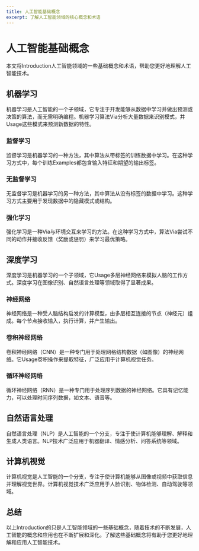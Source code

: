 ```yaml
---
title: 人工智能基础概念
excerpt: 了解人工智能领域的核心概念和术语
---
```


# 人工智能基础概念

本文将Introduction人工智能领域的一些基础概念和术语，帮助您更好地理解人工智能技术。

## 机器学习

机器学习是人工智能的一个子领域，它专注于开发能够从数据中学习并做出预测或决策的算法，而无需明确编程。机器学习算法Via分析大量数据来识别模式，并Usage这些模式来预测新数据的特性。

### 监督学习

监督学习是机器学习的一种方法，其中算法从带标签的训练数据中学习。在这种学习方式中，每个训练Examples都包含输入特征和期望的输出标签。

### 无监督学习

无监督学习是机器学习的另一种方法，其中算法从没有标签的数据中学习。这种学习方式主要用于发现数据中的隐藏模式或结构。

### 强化学习

强化学习是一种Via与环境交互来学习的方法。在这种学习方式中，算法Via尝试不同的动作并接收反馈（奖励或惩罚）来学习最优策略。

## 深度学习

深度学习是机器学习的一个子领域，它Usage多层神经网络来模拟人脑的工作方式。深度学习在图像识别、自然语言处理等领域取得了显著成果。

### 神经网络

神经网络是一种受人脑结构启发的计算模型，由多层相互连接的节点（神经元）组成。每个节点接收输入，执行计算，并产生输出。

### 卷积神经网络

卷积神经网络（CNN）是一种专门用于处理网格结构数据（如图像）的神经网络。它Usage卷积操作来提取特征，广泛应用于计算机视觉任务。

### 循环神经网络

循环神经网络（RNN）是一种专门用于处理序列数据的神经网络。它具有记忆能力，可以处理时间序列数据，如文本、语音等。

## 自然语言处理

自然语言处理（NLP）是人工智能的一个分支，专注于使计算机能够理解、解释和生成人类语言。NLP技术广泛应用于机器翻译、情感分析、问答系统等领域。

## 计算机视觉

计算机视觉是人工智能的一个分支，专注于使计算机能够从图像或视频中获取信息并理解视觉世界。计算机视觉技术广泛应用于人脸识别、物体检测、自动驾驶等领域。

## 总结

以上Introduction的只是人工智能领域的一些基础概念，随着技术的不断发展，人工智能的概念和应用也在不断扩展和深化。了解这些基础概念将有助于您更好地理解和应用人工智能技术。
